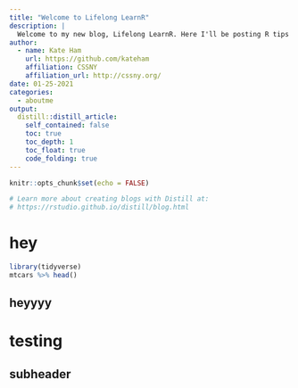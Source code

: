 ```yaml
---
title: "Welcome to Lifelong LearnR"
description: |
  Welcome to my new blog, Lifelong LearnR. Here I'll be posting R tips about tidying, wrangling, and cleaning for future me (or anyone else) to reference.
author:
  - name: Kate Ham
    url: https://github.com/kateham
    affiliation: CSSNY
    affiliation_url: http://cssny.org/
date: 01-25-2021
categories:
  - aboutme
output:
  distill::distill_article:
    self_contained: false
    toc: true
    toc_depth: 1
    toc_float: true
    code_folding: true
---
```


```r
knitr::opts_chunk$set(echo = FALSE)

# Learn more about creating blogs with Distill at:
# https://rstudio.github.io/distill/blog.html

```

# hey
```r
library(tidyverse)
mtcars %>% head()
```


## heyyyy

# testing

## subheader


